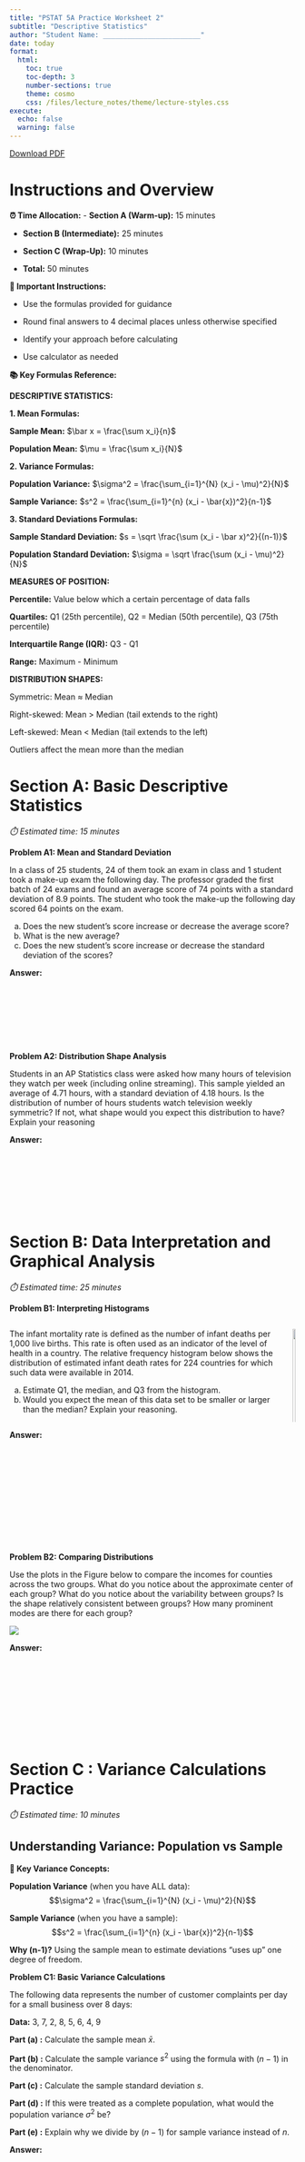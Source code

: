 ```yaml
---
title: "PSTAT 5A Practice Worksheet 2"
subtitle: "Descriptive Statistics"
author: "Student Name: ________________________"
date: today
format:
  html:
    toc: true
    toc-depth: 3
    number-sections: true
    theme: cosmo
    css: /files/lecture_notes/theme/lecture-styles.css
execute:
  echo: false
  warning: false
---
```


::: {.download-section}
[Download PDF](/files/worksheets/worksheet_2.pdf){.download-btn}
::: 
# Instructions and Overview

::: {.time-box}
**⏰ Time Allocation:**
- **Section A (Warm-up):** 15 minutes
  
- **Section B (Intermediate):** 25 minutes  
  
- **Section C (Wrap-Up):** 10 minutes
  
- **Total:** 50 minutes
:::

::: {.important}
**📝 Important Instructions:**

- Use the formulas provided for guidance
  
- Round final answers to 4 decimal places unless otherwise specified
  
- Identify your approach before calculating
  
- Use calculator as needed
:::

::: {.formula-box}
**📚 Key Formulas Reference:**


**DESCRIPTIVE STATISTICS:**

::: {.formula-box}
**1. Mean Formulas:**

**Sample Mean:** $\bar x = \frac{\sum x_i}{n}$
  
**Population Mean:** $\mu = \frac{\sum x_i}{N}$
:::


::: {.formula-box}
**2. Variance Formulas:**

**Population Variance:** $\sigma^2 = \frac{\sum_{i=1}^{N} (x_i - \mu)^2}{N}$
  
**Sample Variance:** $s^2 = \frac{\sum_{i=1}^{n} (x_i - \bar{x})^2}{n-1}$
:::

::: {.formula-box}

**3. Standard Deviations Formulas:**

**Sample Standard Deviation:** $s = \sqrt \frac{\sum (x_i - \bar x)^2}{(n-1)}$
  
**Population Standard Deviation:** $\sigma = \sqrt \frac{\sum (x_i - \mu)^2}{N}$
:::

::: {.formula-box}

**MEASURES OF POSITION:**

**Percentile:** Value below which a certain percentage of data falls
  
**Quartiles:** Q1 (25th percentile), Q2 = Median (50th percentile), Q3 (75th percentile)
  
**Interquartile Range (IQR):** Q3 - Q1
  
**Range:** Maximum - Minimum
  
:::

::: {.formula-box}
**DISTRIBUTION SHAPES:**

Symmetric: Mean ≈ Median
  
Right-skewed: Mean > Median (tail extends to the right)
  
Left-skewed: Mean < Median (tail extends to the left)
  
Outliers affect the mean more than the median
  
:::
:::

# Section A: Basic Descriptive Statistics
*⏱️ Estimated time: 15 minutes*

::: {.problem}
**Problem A1: Mean and Standard Deviation**

In a class of 25 students, 24 of them took an exam in class and 1 student took a
make-up exam the following day. The professor graded the first batch of 24 exams and found an average
score of 74 points with a standard deviation of 8.9 points. The student who took the make-up the following
day scored 64 points on the exam.

(a) Does the new student's score increase or decrease the average score?
(b) What is the new average?
(c) Does the new student's score increase or decrease the standard deviation of the scores?

**Answer:**

<br><br><br><br><br><br>
:::

::: {.problem}
**Problem A2: Distribution Shape Analysis**

Students in an AP Statistics class were asked how many hours of television they
watch per week (including online streaming). This sample yielded an average of 4.71 hours, with a standard
deviation of 4.18 hours. Is the distribution of number of hours students watch television weekly symmetric?
If not, what shape would you expect this distribution to have? Explain your reasoning

**Answer:**

<br><br><br><br><br><br>
:::

# Section B: Data Interpretation and Graphical Analysis
*⏱️ Estimated time: 25 minutes*

::: {.problem}
**Problem B1: Interpreting Histograms**

:::{.columns}
::: {.column}
The infant mortality rate is defined as the number of infant deaths per 1,000 live
births. This rate is often used as an indicator of the level of health in a country. The relative frequency
histogram below shows the distribution of estimated infant death rates for 224 countries for which such data
were available in 2014.

(a) Estimate Q1, the median, and Q3 from the
histogram.
(b) Would you expect the mean of this data set
to be smaller or larger than the median?
Explain your reasoning.
:::
::: {.column}
![](/files/worksheets/img/infant_mortality.png){width="100%"}
:::
:::


**Answer:**

<br><br><br><br><br><br><br><br><br><br>
:::

::: {.problem}
**Problem B2: Comparing Distributions**

Use the plots in the Figure below to compare the incomes for counties across the two groups. What do
you notice about the approximate center of each group? What do you notice about the variability
between groups? Is the shape relatively consistent between groups? How many prominent modes
are there for each group?

![](/files/worksheets/img/plots.png)

**Answer:**

<br><br><br><br><br><br><br><br>
:::



# Section C : Variance Calculations Practice
*⏱️ Estimated time: 10 minutes*

## Understanding Variance: Population vs Sample

::: {.formula-box}
**🎯 Key Variance Concepts:**

**Population Variance** (when you have ALL data):
$$\sigma^2 = \frac{\sum_{i=1}^{N} (x_i - \mu)^2}{N}$$

**Sample Variance** (when you have a sample):
$$s^2 = \frac{\sum_{i=1}^{n} (x_i - \bar{x})^2}{n-1}$$

**Why (n-1)?** Using the sample mean to estimate deviations "uses up" one degree of freedom.
:::

::: {.problem}
**Problem C1: Basic Variance Calculations**

The following data represents the number of customer complaints per day for a small business over 8 days:

**Data:** 3, 7, 2, 8, 5, 6, 4, 9

**Part (a) :** Calculate the sample mean $\bar{x}$.

**Part (b) :** Calculate the sample variance $s^2$ using the formula with $(n-1)$ in the denominator.

**Part (c)  :** Calculate the sample standard deviation $s$.

**Part (d)  :** If this were treated as a complete population, what would the population variance $\sigma^2$ be?

**Part (e)  :** Explain why we divide by $(n-1)$ for sample variance instead of $n$.

**Answer:**

<br><br><br><br><br><br><br><br>
:::


:::{.problem}
**Problem C2: Comparing Variability**

Consider two data sets:

- Set A: 10, 12, 14, 16, 18
  
- Set B: 5, 10, 14, 18, 23

(a) Calculate the mean for each set.
(b) Calculate the sample variance for each set.
(c) Which set has greater variability?
(d) Calculate the coefficient of variation $(CV = s/x̄)$ for each set. Which has greater relative variability?


**Answer:**

<br><br><br><br><br><br>

:::







